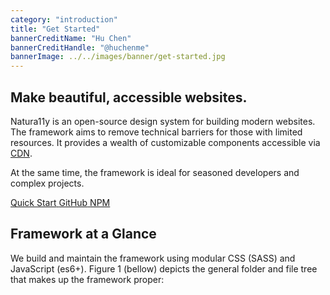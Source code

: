 ```yaml
---
category: "introduction"
title: "Get Started"
bannerCreditName: "Hu Chen"
bannerCreditHandle: "@huchenme"
bannerImage: ../../images/banner/get-started.jpg
---
```


<TextBlock>

<h2 class="h1">Make beautiful, accessible websites.</h2>

Natura11y is an open-source design system for building modern websites. The framework aims to remove technical barriers for those with limited resources. It provides a wealth of customizable components accessible via <a href="#1">CDN</a>.

At the same time, the framework is ideal for seasoned developers and complex projects.

<div className="grid grid--column-3--md gap-1 text-color-link font-size-md">
    <a className="button button--outline button--has-icon width-100" href="#quickStart">
        <span className="icon icon-arrow-down button__icon" aria-hidden="true"></span>
        <span className="button__text">Quick Start</span>
    </a>
    <a className="button button--outline button--has-icon width-100" href="#1">
        <span className="icon icon-github button__icon" aria-hidden="true"></span>
        <span className="button__text">GitHub</span>
    </a>
    <a className="button button--outline button--has-icon width-100" href="#1">
        <span className="icon icon-npm button__icon" aria-hidden="true"></span>
        <span className="button__text">NPM</span>
    </a>
</div>

</TextBlock>

<Divider id="cool" />

<TextBlock>

## Framework at a Glance

We build and maintain the framework using modular CSS (SASS) and JavaScript (es6+). Figure 1 (bellow) depicts the general folder and file tree that makes up the framework proper:

</TextBlock>